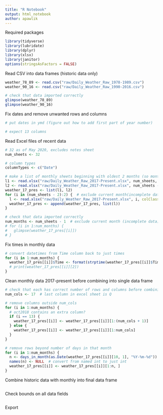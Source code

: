 ```yaml
---
title: "R Notebook"
output: html_notebook
author: apawlik
---
```


Required packages
```r
library(tidyverse)
library(lubridate)
library(dplyr)
library(xlsx)
library(janitor)
options(stringsAsFactors = FALSE)
```

Read CSV into data frames (historic data only)
```r
weather_78_89 <- read.csv("raw/Daily_Weather_Raw_1978-1989.csv")
weather_90_16 <- read.csv("raw/Daily_Weather_Raw_1990-2016.csv")

# check that data imported correctly
glimpse(weather_78_89)
glimpse(weather_90_16)
```

Fix dates and remove unwanted rows and columns
```r
# put dates in ymd (figure out how to add first part of year number)

# expect 13 columns

```


Read Excel files of recent data
```r
# 32 as of May 2020, excludes notes sheet
num_sheets <- 32

# column types
columnTypes <- c("Date")

# make a list of monthly sheets beginning with oldest 2 months (so month indices won't change)
l1 <- read.xlsx("raw/Daily_Weather_Raw_2017-Present.xlsx", num_sheets, colClasses = columnTypes, endRow = 32)
l2 <- read.xlsx("raw/Daily_Weather_Raw_2017-Present.xlsx", num_sheets - 1, colClasses = columnTypes, endRow = 32)
weather_17_pres <- list(l1, l2)
for (i in (num_sheets - 2):2) {  # exclude current month(incomplete data)
  l <- read.xlsx("raw/Daily_Weather_Raw_2017-Present.xlsx", i, colClasses = columnTypes, endRow = 32)
  weather_17_pres <- append(weather_17_pres, list(l))
}

# check that data imported correctly
num_months <- num_sheets - 1  # exclude current month (incomplete data)
# for (i in 1:num_months) {
#   glimpse(weather_17_pres[[i]])
# }
```

Fix times in monthly data
```r
# convert datetimes from Time column back to just times
for (i in 1:num_months) {
  weather_17_pres[[i]]$Time <- format(strptime(weather_17_pres[[i]]$Time, "%Y-%m-%d %H:%M:%S"), "%H:%M")
  # print(weather_17_pres[[i]][2])
}
```

Clean monthly data 2017-present before combining into single data frame
```r
# check that each has correct number of rows and columns before combining
num_cols <- 17  # last column in excel sheet is Q

# remove columns outside num_cols
for (i in 1:num_months) {
  # oct2018 contains an extra column?
  if (i == 13) {  
    weather_17_pres[[i]] <- weather_17_pres[[i]][1:(num_cols + 1)]
  } else {
    weather_17_pres[[i]] <- weather_17_pres[[i]][1:num_cols]
  }
}

# remove rows beyond number of days in that month
for (i in 1:num_months) {
  n <- days_in_month(as.Date(weather_17_pres[[i]][10, 1], "%Y-%m-%d"))
  names(n) <- NULL  # convert from named int to just int
  weather_17_pres[[i]] <- weather_17_pres[[i]][1:n, ]
}
```

Combine historic data with monthly into final data frame
```r

```

Check bounds on all data fields
```r

```

Export
```r

```
